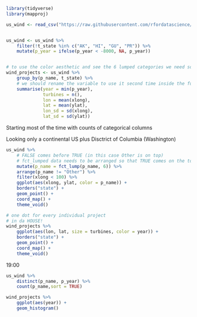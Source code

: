 ```r
library(tidyverse)
library(mapproj)

us_wind <- read_csv("https://raw.githubusercontent.com/rfordatascience/tidytuesday/master/data/2018/2018-11-06/us_wind.csv")


us_wind <- us_wind %>% 
    filter(!t_state %in% c("AK", "HI", "GU", "PR")) %>% 
    mutate(p_year = ifelse(p_year < -8000, NA, p_year))


# to use the color aesthetic and see the 6 lumped categories we need some magic!
wind_projects <- us_wind %>% 
    group_by(p_name, t_state) %>% 
    # we should rename the variable to use it second time inside the function!!!
    summarise(year = min(p_year),
              turbines = n(),
              lon = mean(xlong),
              lat = mean(ylat),
              lon_sd = sd(xlong),
              lat_sd = sd(ylat))
```

Starting most of the time with counts of categorical columns

Looking only a continental US plus Disctrict of Columbia (Washington) 


```r

us_wind %>% 
    # FALSE comes before TRUE (in this case Other is on top)
    # fct_lumped data needs to be arranged so that TRUE comes on the top of the table
    mutate(p_name = fct_lump(p_name, 6)) %>% 
    arrange(p_name != "Other") %>% 
    filter(xlong < 100) %>% 
    ggplot(aes(xlong, ylat, color = p_name)) +
    borders("state") +
    geom_point() + 
    coord_map() +
    theme_void()
```

```r
# one dot for every individual project
# in da HOUSE!
wind_projects %>% 
    ggplot(aes(lon, lat, size = turbines, color = year)) +
    borders("state") +
    geom_point() + 
    coord_map() +
    theme_void()
```

19:00

```r
us_wind %>% 
    distinct(p_name, p_year) %>% 
    count(p_name,sort = TRUE)

wind_projects %>% 
    ggplot(aes(year)) +
    geom_histogram()
```

